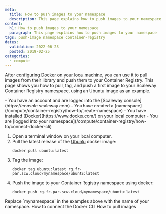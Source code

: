 ```yaml
---
meta:
  title: How to push images to your namespace
  description: This page explains how to push images to your namespace
content:
  h1: How to push images to your namespace
  paragraph: This page explains how to push images to your namespace
tags: push-image namespace container-registry 
dates:
  validation: 2022-06-23
  posted: 2019-02-25
categories:
  - compute
---
```


After [configuring Docker on your local machine](/compute/container-registry/how-to/connect-docker-cli), you can use it to pull images from their library and push them to your Container Registry. This page shows you how to pull, tag, and push a first image to your Scaleway Container Registry namespace, using an Ubuntu image as an example.

<Macro id="iam-requirements" />

<Message type="requirement">
  - You have an account and are logged into the [Scaleway console](https://console.scaleway.com) 
  - You have created a [namespace](/compute/container-registry/how-to/create-namespace)
  - You have installed [Docker](https://www.docker.com/) on your local computer
  - You are [logged into your namespace](/compute/container-registry/how-to/connect-docker-cli)
</Message>

1. Open a terminal window on your local computer. 
2. Pull the latest release of the [Ubuntu](https://hub.docker.com/_/ubuntu/) docker image:
    ```
    docker pull ubuntu:latest
    ```
3. Tag the image:
    ```
    docker tag ubuntu:latest rg.fr-par.scw.cloud/mynamespace/ubuntu:latest
    ```
4. Push the image to your Container Registry namespace using docker:
    ```
    docker push rg.fr-par.scw.cloud/mynamespace/ubuntu:latest
    ```

<Message type="important">
  Replace `mynamespace` in the examples above with the name of your namespace.
</Message>


<Navigation title="See Also">
  <PreviousButton to="/compute/container-registry/how-to/connect-docker-cli/">How to connect the Docker CLI</PreviousButton>
  <NextButton to="/compute/container-registry/how-to/pull-images/">How to pull images</NextButton>
</Navigation>